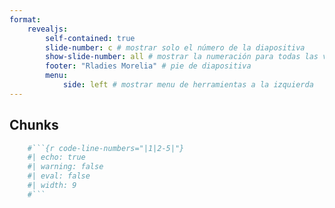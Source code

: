 ```yaml
---
format: 
    revealjs: 
        self-contained: true
        slide-number: c # mostrar solo el número de la diapositiva
        show-slide-number: all # mostrar la numeración para todas las vistas
        footer: "Rladies Morelia" # pie de diapositiva
        menu: 
            side: left # mostrar menu de herramientas a la izquierda
---
```


## Chunks {background-color="rgba(135,206,250,0.2)"}

```.r
    #```{r code-line-numbers="|1|2-5|"}
    #| echo: true
    #| warning: false
    #| eval: false
    #| width: 9
    #```
```